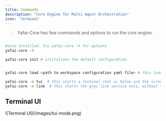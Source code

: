 ```yaml
---
title: Commands
description: "Core Engine for Multi Agent Orchestration"
icon: 'terminal'
---
```


> Yafai-Core has few commands and options to run the core engine. 


```bash

#once Installed. try yafai-core -h for options
yafai-core -h

yafai-core init # intitalizes the default configuration 


yafai-core load <path to workspace configuration yaml file> # this loads the workspace configuration file

yafai-core -m tui  # this starts a terminal chat ui below are the screenshots
yafai-core -m link  # this starts the grpc link service only, without the terminal UI.

```

## Terminal UI
<Frame>
![Terminal UI](/images/tui-mode.png)
</Frame>

